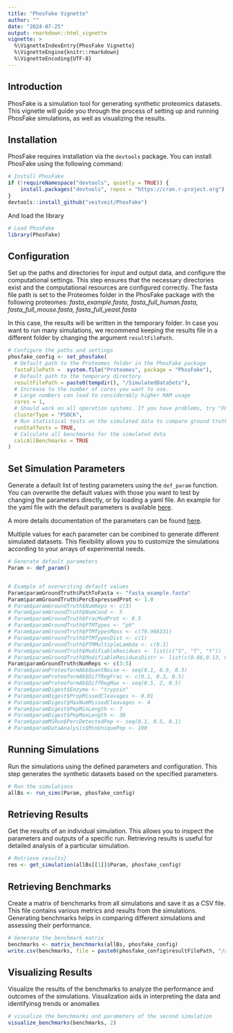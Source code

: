 ```yaml
---
title: "PhosFake Vignette"
author: ""
date: "2024-07-25"
output: rmarkdown::html_vignette
vignette: >
  %\VignetteIndexEntry{PhosFake Vignette}
  %\VignetteEngine{knitr::rmarkdown}
  %\VignetteEncoding{UTF-8}
---
```


## Introduction

PhosFake is a simulation tool for generating synthetic proteomics datasets. This vignette will guide you through the process of setting up and running PhosFake simulations, as well as visualizing the results.

## Installation

PhosFake requires installation via the `devtools` package. You can install PhosFake using the following command:

```r
# Install PhosFake
if (!requireNamespace("devtools", quietly = TRUE)) {
    install.packages("devtools", repos = "https://cran.r-project.org")
}
devtools::install_github("veitveit/PhosFake")
```

And load the library
```r
# Load PhosFake
library(PhosFake)
```

## Configuration

Set up the paths and directories for input and output data, and configure the computational settings. 
This step ensures that the necessary directories exist and the computational resources are configured correctly. The fasta file path is set to the Proteomes folder in the PhosFake package with the following
proteomes: _fasta_example.fasta, fasta_full_human.fasta, fasta_full_mouse.fasta, fasta_full_yeast.fasta_

In this case, the results will be written in the temporary folder. In case you want to run many simulations, we recommend keeping the results file in a different folder by changing the argument `resultFilePath`.


```r
# Configure the paths and settings
phosfake_config <- set_phosfake(
  # Default path to the Proteomes folder in the PhosFake package
  fastaFilePath =  system.file("Proteomes", package = "PhosFake"),
  # Default path to the temporary directory
  resultFilePath = paste0(tempdir(), "/SimulatedDataSets"),
  # Increase to the number of cores you want to use. 
  # Large numbers can lead to considerably higher RAM usage
  cores = 1, 
  # Should work on all operation systems. If you have problems, try "FORK" instead
  clusterType = "PSOCK",
  # Run statistical tests on the simulated data to compare ground truth with simulated values
  runStatTests = TRUE,
  # Calculate all benchmarks for the simulated data
  calcAllBenchmarks = TRUE
)
```

## Set Simulation Parameters

Generate a default list of testing parameters using the `def_param` function. You can overwrite the default values with those you want to test by changing the parameters directly, or by loading a yaml file. An example 
for the yaml file with the default parameters is available [here](https://github.com/veitveit/PhosFake/blob/master/inst/config/parameters.yaml). 

A more details documentation of the parameters can be found [here](https://computproteomics.bmb.sdu.dk/app_direct/PhosFake/Parameters.html).

Multiple values for each parameter can be combined to generate different simulated datasets. This flexibility allows you to customize the simulations according to your arrays of experimental needs.

```r
# Generate default parameters
Param <- def_param()


# Example of overwriting default values
Param$paramGroundTruth$PathToFasta <- "fasta_example.fasta"
Param$paramGroundTruth$PercExpressedProt <- 1.0
# Param$paramGroundTruth$NumReps <- c(3)
# Param$paramGroundTruth$NumCond <- 5
# Param$paramGroundTruth$FracModProt <- 0.5
# Param$paramGroundTruth$PTMTypes <- "ph"
# Param$paramGroundTruth$PTMTypesMass <- c(79.966331)
# Param$paramGroundTruth$PTMTypesDist <- c(1)
# Param$paramGroundTruth$PTMMultipleLambda <- c(0.1)
# Param$paramGroundTruth$ModifiableResidues <- list(c("S", "T", "Y"))
# Param$paramGroundTruth$ModifiableResiduesDistr <- list(c(0.86,0.13, 0.01))
Param$paramGroundTruth$NumReps <- c(3:5)
# Param$paramProteoformAb$QuantNoise <- seq(0.1, 0.9, 0.5)
# Param$paramProteoformAb$DiffRegFrac <- c(0.1, 0.3, 0.5)
# Param$paramProteoformAb$DiffRegMax <- seq(0.5, 2, 0.5)
# Param$paramDigest$Enzyme <- "trypsin"
# Param$paramDigest$PropMissedCleavages <- 0.01
# Param$paramDigest$MaxNumMissedCleavages <- 4
# Param$paramDigest$PepMinLength <- 7
# Param$paramDigest$PepMaxLength <- 30
# Param$paramMSRun$PercDetectedPep <- seq(0.1, 0.5, 0.1)
# Param$paramDataAnalysis$MinUniquePep <- 100

```

## Running Simulations

Run the simulations using the defined parameters and configuration. This step generates the synthetic datasets based on the specified parameters.

```r
# Run the simulations
allBs <- run_sims(Param, phosfake_config)

```

## Retrieving Results

Get the results of an individual simulation. This allows you to inspect the parameters and outputs of a specific run. Retrieving results is useful for detailed analysis of a particular simulation.

```r
# Retrieve results}
res <- get_simulation(allBs[[1]]$Param, phosfake_config)

```

## Retrieving Benchmarks

Create a matrix of benchmarks from all simulations and save it as a CSV file. This file contains various metrics and results from the simulations. Generating benchmarks helps in comparing different simulations and assessing their performance.

```r
# Generate the benchmark matrix
benchmarks <- matrix_benchmarks(allBs, phosfake_config)
write.csv(benchmarks, file = paste0(phosfake_config$resultFilePath, "/allBenchmarks.csv"))

```

## Visualizing Results

Visualize the results of the benchmarks to analyze the performance and outcomes of the simulations. Visualization aids in interpreting the data and identifyinsg trends or anomalies

```r
# visualize the benchmarks and parameters of the second simulation
visualize_benchmarks(benchmarks, 2)

```
